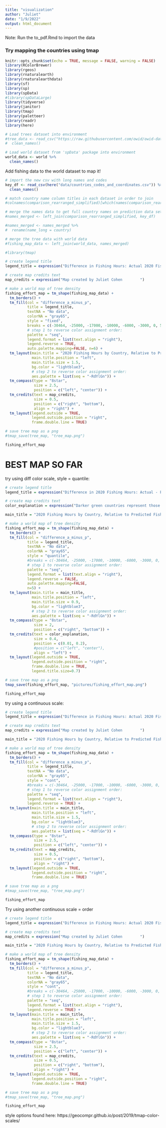 ```yaml
---
title: "visualization"
author: "Juliet"
date: "1/9/2022"
output: html_document
---
```


Note: Run the to_pdf.Rmd to import the data

### Try mapping the countries using tmap

```r
knitr::opts_chunk$set(echo = TRUE, message = FALSE, warning = FALSE)
library(RColorBrewer)
library(rgeos)
library(rnaturalearth)
library(rnaturalearthdata)
library(sf)
library(sp)
library(spData)
#library(spDataLarge)
library(tidyverse)
library(janitor)
library(tmap)
library(paletteer)
library(readr)
library(here)
```

```r
# Load trees dataset into environment
#tree_data <- read_csv("https://raw.githubusercontent.com/owid/owid-datasets/master/datasets/Tree%20density%20(Crowther%20et%20al.%202015)/Tree%20density%20(Crowther%20et%20al.%202015).csv") %>% 
#  clean_names()

# Load world dataset from 'spData' package into environment
world_data <- world %>% 
  clean_names()
```

Add fishing data to the world dataset to map it!

```r
# import the new csv with long names and codes
key_df <- read_csv(here("data/countries_codes_and_coordinates.csv")) %>% 
  clean_names()

```

```r
# match country name column titles in each dataset in order to join
#colnames(comparison_rearranged_simplified)[which(names(comparison_rearranged_simplified) == "Alpha-3-Code")] <- "alpha_3_code"

# merge the names data to get full country names on prediction data set before combining fishing predictions with world data
#names_merged <- left_join(comparison_rearranged_simplified, key_df)

#names_merged <- names_merged %>% 
#  rename(name_long = country)

# merge the tree data with world data
#fishing_map_data <- left_join(world_data, names_merged)
```

```r
#library(tmap)

# create legend title
legend_title = expression("Difference in Fishing Hours: Actual 2020 Fishing Hours - Predicted 2020 Fishing Hours")

# create map credits text
map_credits = expression("Map created by Juliet Cohen        ")

# make a world map of tree density
fishing_effort_map = tm_shape(fishing_map_data) + 
  tm_borders() + 
  tm_fill(col = "difference_a_minus_p", 
          title = legend_title,
          textNA = "No data",
          colorNA = "gray65",
          style = "fixed",
          breaks = c(-30464, -25000, -17000, -10000, -6000, -3000, 0, 500, 1958),
          # step 1 to reverse color assignment order:
          palette = "seq",
          legend.format = list(text.align = "right"),
          legend.reverse = TRUE,
          auto.palette.mapping=FALSE, n=6) +
  tm_layout(main.title = "2020 Fishing Hours by Country, Relative to Predicted Fishing Hours Based on Historical Trend", 
            main.title.position = "left",
            main.title.size = 1.5,
            bg.color = "lightblue3",
            # step 2 to reverse color assignment order:
            aes.palette = list(seq = "-RdYlGn")) +
  tm_compass(type = "8star",
             size = 2.5,
             position = c("left", "center")) +
  tm_credits(text = map_credits,
             size = 0.5,
             position = c("right", "bottom"),
             align = "right") +
  tm_layout(legend.outside = TRUE,
            legend.outside.position = "right",
            frame.double.line = TRUE)

# save tree map as a png
#tmap_save(tree_map, "tree_map.png")

fishing_effort_map
```

# BEST MAP SO FAR
try using diff color scale, style = quantile:
```r
# create legend title
legend_title = expression("Difference in 2020 Fishing Hours: Actual - Predicted")

# create map credits text
color_explanation = expression("Darker green countries represent those that\n reduced their fishing hours during the Covid-19\n pandemic, and lighter countries represent\n those that increased their fishing hours\n during the Coivid-19 pandemic.")

main_title = "2020 Fishing Hours by Country, Relative to Predicted Fishing Hours Based on Historical Trend"

# make a world map of tree density
fishing_effort_map = tm_shape(fishing_map_data) + 
  tm_borders() + 
  tm_fill(col = "difference_a_minus_p", 
          title = legend_title,
          textNA = "No data",
          colorNA = "gray65",
          style = "quantile",
          #breaks = c(-30464, -25000, -17000, -10000, -6000, -3000, 0, 500, 1958),
          # step 1 to reverse color assignment order:
          palette = "seq",
          legend.format = list(text.align = "right"),
          legend.reverse = FALSE,
          auto.palette.mapping=FALSE,
          n=5) +
  tm_layout(main.title = main_title, 
            main.title.position = "left",
            main.title.size = 0.9,
            bg.color = "lightblue3",
            # step 2 to reverse color assignment order:
            aes.palette = list(seq = "-RdYlGn")) +
  tm_compass(type = "8star",
             size = 2,
             position = c("right", "bottom")) +
  tm_credits(text = color_explanation,
             size = 0.4,
             position = c(0.01, 0.2),
             #position = c("left", "center"),
             align = "left") +
  tm_layout(legend.outside = TRUE,
            legend.outside.position = "right",
            frame.double.line = TRUE,
            legend.title.size=0.7)

# save tree map as a png
tmap_save(fishing_effort_map, "pictures/fishing_effort_map.png")

fishing_effort_map
```
try using a continuous scale:
```r
# create legend title
legend_title = expression("Difference in Fishing Hours: Actual 2020 Fishing Hours - Predicted 2020 Fishing Hours")

# create map credits text
map_credits = expression("Map created by Juliet Cohen        ")

main_title = "2020 Fishing Hours by Country, Relative to Predicted Fishing Hours Based on Historical Trend"

# make a world map of tree density
fishing_effort_map = tm_shape(fishing_map_data) + 
  tm_borders() + 
  tm_fill(col = "difference_a_minus_p", 
          title = legend_title,
          textNA = "No data",
          colorNA = "gray65",
          style = "cont",
          #breaks = c(-30464, -25000, -17000, -10000, -6000, -3000, 0, 500, 1958),
          # step 1 to reverse color assignment order:
          palette = "seq",
          legend.format = list(text.align = "right"),
          legend.reverse = TRUE) +
  tm_layout(main.title = main_title, 
            main.title.position = "left",
            main.title.size = 1.5,
            bg.color = "lightblue3",
            # step 2 to reverse color assignment order:
            aes.palette = list(seq = "-RdYlGn")) +
  tm_compass(type = "8star",
             size = 2.5,
             position = c("left", "center")) +
  tm_credits(text = map_credits,
             size = 0.5,
             position = c("right", "bottom"),
             align = "right") +
  tm_layout(legend.outside = TRUE,
            legend.outside.position = "right",
            frame.double.line = TRUE)

# save tree map as a png
#tmap_save(tree_map, "tree_map.png")

fishing_effort_map
```
Try using another continuous scale = order
```r
# create legend title
legend_title = expression("Difference in Fishing Hours: Actual 2020 Fishing Hours - Predicted 2020 Fishing Hours")

# create map credits text
map_credits = expression("Map created by Juliet Cohen        ")

main_title = "2020 Fishing Hours by Country, Relative to Predicted Fishing Hours Based on Historical Trend"

# make a world map of tree density
fishing_effort_map = tm_shape(fishing_map_data) + 
  tm_borders() + 
  tm_fill(col = "difference_a_minus_p", 
          title = legend_title,
          textNA = "No data",
          colorNA = "gray65",
          style = "cont",
          #breaks = c(-30464, -25000, -17000, -10000, -6000, -3000, 0, 500, 1958),
          # step 1 to reverse color assignment order:
          palette = "seq",
          legend.format = list(text.align = "right"),
          legend.reverse = TRUE) +
  tm_layout(main.title = main_title, 
            main.title.position = "left",
            main.title.size = 1.5,
            bg.color = "lightblue3",
            # step 2 to reverse color assignment order:
            aes.palette = list(seq = "-RdYlGn")) +
  tm_compass(type = "8star",
             size = 2.5,
             position = c("left", "center")) +
  tm_credits(text = map_credits,
             size = 0.5,
             position = c("right", "bottom"),
             align = "right") +
  tm_layout(legend.outside = TRUE,
            legend.outside.position = "right",
            frame.double.line = TRUE)

# save tree map as a png
#tmap_save(tree_map, "tree_map.png")

fishing_effort_map
```

style options found here: https://geocompr.github.io/post/2019/tmap-color-scales/













